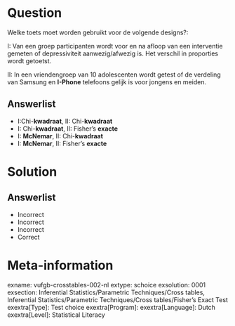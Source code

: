 Question
========
  
Welke toets moet worden gebruikt voor de volgende designs?:

I: Van een groep participanten wordt voor en na afloop van een interventie gemeten of depressiviteit aanwezig/afwezig is. Het verschil in proporties wordt getoetst. 

II: In een vriendengroep van 10 adolescenten wordt getest of de verdeling van Samsung en **I-Phone** telefoons gelijk is voor jongens en meiden. 

  
Answerlist
----------
* I:Chi-**kwadraat**,  II: Chi-**kwadraat**
* I: Chi-**kwadraat**,  II: Fisher’s **exacte** 
* I: **McNemar**,  II: Chi-**kwadraat**
* I: **McNemar**,  II: Fisher’s **exacte** 


Solution
========

Answerlist
----------
* Incorrect
* Incorrect
* Incorrect
* Correct

Meta-information
================
exname: vufgb-crosstables-002-nl
extype: schoice
exsolution: 0001
exsection: Inferential Statistics/Parametric Techniques/Cross tables, Inferential Statistics/Parametric Techniques/Cross tables/Fisher's Exact Test
exextra[Type]: Test choice
exextra[Program]: 
exextra[Language]: Dutch
exextra[Level]: Statistical Literacy
